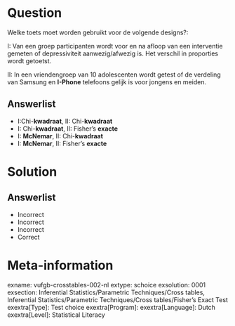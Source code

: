 Question
========
  
Welke toets moet worden gebruikt voor de volgende designs?:

I: Van een groep participanten wordt voor en na afloop van een interventie gemeten of depressiviteit aanwezig/afwezig is. Het verschil in proporties wordt getoetst. 

II: In een vriendengroep van 10 adolescenten wordt getest of de verdeling van Samsung en **I-Phone** telefoons gelijk is voor jongens en meiden. 

  
Answerlist
----------
* I:Chi-**kwadraat**,  II: Chi-**kwadraat**
* I: Chi-**kwadraat**,  II: Fisher’s **exacte** 
* I: **McNemar**,  II: Chi-**kwadraat**
* I: **McNemar**,  II: Fisher’s **exacte** 


Solution
========

Answerlist
----------
* Incorrect
* Incorrect
* Incorrect
* Correct

Meta-information
================
exname: vufgb-crosstables-002-nl
extype: schoice
exsolution: 0001
exsection: Inferential Statistics/Parametric Techniques/Cross tables, Inferential Statistics/Parametric Techniques/Cross tables/Fisher's Exact Test
exextra[Type]: Test choice
exextra[Program]: 
exextra[Language]: Dutch
exextra[Level]: Statistical Literacy
